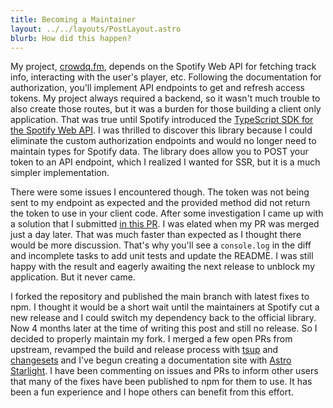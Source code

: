 ```yaml
---
title: Becoming a Maintainer
layout: ../../layouts/PostLayout.astro
blurb: How did this happen?
---
```


My project, [crowdq.fm](/projects/crowdq-fm), depends on the Spotify Web API for fetching track info, interacting with the user's player, etc. Following the documentation for authorization, you'll implement API endpoints to get and refresh access tokens. My project always required a backend, so it wasn't much trouble to also create those routes, but it was a burden for those building a client only application. That was true until Spotify introduced the [TypeScript SDK for the Spotify Web API](https://developer.spotify.com/blog/2023-07-03-typescript-sdk). I was thrilled to discover this library because I could eliminate the custom authorization endpoints and would no longer need to maintain types for Spotify data. The library does allow you to POST your token to an API endpoint, which I realized I wanted for SSR, but it is a much simpler implementation.

There were some issues I encountered though. The token was not being sent to my endpoint as expected and the provided method did not return the token to use in your client code. After some investigation I came up with a solution that I submitted [in this PR](https://github.com/spotify/spotify-web-api-ts-sdk/pull/78/files). I was elated when my PR was merged just a day later. That was much faster than expected as I thought there would be more discussion. That's why you'll see a `console.log` in the diff and incomplete tasks to add unit tests and update the README. I was still happy with the result and eagerly awaiting the next release to unblock my application. But it never came.

I forked the repository and published the main branch with latest fixes to npm. I thought it would be a short wait until the maintainers at Spotify cut a new release and I could switch my dependency back to the official library. Now 4 months later at the time of writing this post and still no release. So I decided to properly maintain my fork. I merged a few open PRs from upstream, revamped the build and release process with [tsup](https://tsup.egoist.dev) and [changesets](https://github.com/changesets/changesets) and I've begun creating a documentation site with [Astro Starlight](https://starlight.astro.build). I have been commenting on issues and PRs to inform other users that many of the fixes have been published to npm for them to use. It has been a fun experience and I hope others can benefit from this effort.
